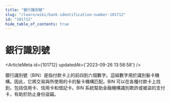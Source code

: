 ```yaml
---
title: "銀行識別號"
slug: "/learn/wiki/bank-identification-number-101712"
id: "101712"
hide_table_of_contents: true
---
```



# 銀行識別號

<ArticleMeta id={101712} updatedAt={'2023-09-26 13:58:58'} />
<div className='border-solid border-b border-t-0 my-4 border-[var(--ifm-color-gray-300)]' />

銀行識別號（BIN）是指付款卡上的前四到六個數字。這組數字用於識別髮卡機構。因此，它將交易與所使用的卡的髮卡機構匹配。BIN 可以在各種付款卡上找到，包括信用卡、信用卡和借記卡。BIN 系統幫助金融機構識別欺詐或被盜的支付卡，有助於防止身份盜竊。
